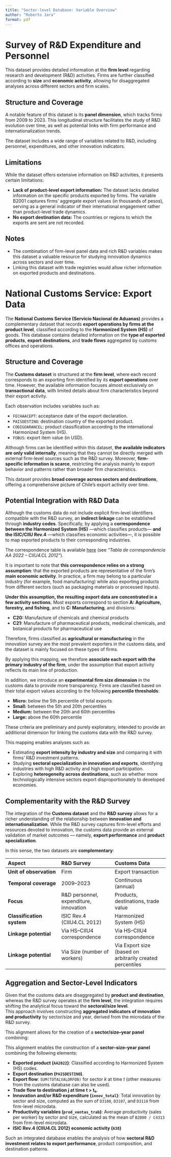 ```yaml
---
title: "Sector-level Database: Variable Overview"
author: "Roberto Jara"
format: pdf
---
```


# Survey of R&D Expenditure and Personnel

This dataset provides detailed information at the **firm level** regarding research and development (R&D) activities. Firms are further classified according to **size** and **economic activity**, allowing for disaggregated analyses across different sectors and firm scales.

## Structure and Coverage

A notable feature of this dataset is its **panel dimension**, which tracks firms from 2009 to 2023. This longitudinal structure facilitates the study of R&D evolution over time, as well as potential links with firm performance and internationalization trends.

The dataset includes a wide range of variables related to R&D, including personnel, expenditures, and other innovation indicators.

## Limitations

While the dataset offers extensive information on R&D activities, it presents certain limitations:

- **Lack of product-level export information:** The dataset lacks detailed information on the specific products exported by firms. The variable B2001 captures firms’ aggregate export values (in thousands of pesos), serving as a general indicator of their international engagement rather than product-level trade dynamics.\
- **No export destination data:** The countries or regions to which the exports are sent are not recorded.

## Notes

-   The combination of firm-level panel data and rich R&D variables makes this dataset a valuable resource for studying innovation dynamics across sectors and over time.\
-   Linking this dataset with trade registries would allow richer information on exported products and destinations.

# National Customs Service: Export Data

The **National Customs Service (Servicio Nacional de Aduanas)** provides a complementary dataset that records **export operations by firms at the product level**, classified according to the **Harmonized System (HS)** of goods. This database contains detailed information on the **type of exported products**, **export destinations**, and **trade flows** aggregated by customs offices and operations.

## Structure and Coverage

The **Customs dataset** is structured at the **firm level**, where each record corresponds to an exporting firm identified by its **export operations** over time. However, the available information focuses almost exclusively on **transactional data**, with limited details about firm characteristics beyond their export activity.

Each observation includes variables such as:

-   `FECHAACEPT`: acceptance date of the export declaration.\
-   `PAISDESTINO`: destination country of the exported product.\
-   `CODIGOARANCEL`: product classification according to the international Harmonized System (HS).\
-   `FOBUS`: export item value (in USD).

Although firms can be identified within this dataset, **the available indicators are only valid internally**, meaning that they cannot be directly merged with external firm-level sources such as the R&D survey. Moreover, **firm-specific information is scarce**, restricting the analysis mainly to export behavior and patterns rather than broader firm characteristics.

This dataset provides **broad coverage across sectors and destinations**, offering a comprehensive picture of Chile’s export activity over time.

## Potential Integration with R&D Data

Although the customs data do not include explicit firm-level identifiers compatible with the R&D survey, an **indirect linkage** can be established through **industry codes**. Specifically, by applying a **correspondence between the Harmonized System (HS)** —which classifies products— **and the ISIC/CIIU Rev.4** —which classifies economic activities—, it is possible to map exported products to their corresponding industries.

The correspondence table is available [here](https://www.ine.gob.cl/calidad-estadistica/clasificaciones) (see *“Tabla de correspondencia AA 2022 – CIIU4.CL 2012”*).

It is important to note that **this correspondence relies on a strong assumption**: that the exported products are representative of the firm’s **main economic activity**. In practice, a firm may belong to a particular industry (for example, food manufacturing) while also exporting products from different sectors (such as packaging materials or processed inputs).

**Under this assumption, the resulting export data are concentrated in a few activity sections.** Most exports correspond to section **A: Agriculture, forestry, and fishing**, and to **C: Manufacturing**, and divisions:

- **C20:** Manufacture of chemicals and chemical products  
- **C21:** Manufacture of pharmaceutical products, medicinal chemicals, and botanical products for pharmaceutical use  

Therefore, firms classified as **agricultural or manufacturing** in the innovation survey are the most prevalent exporters in the customs data, and the dataset is mainly focused on these types of firms.

By applying this mapping, we therefore **associate each export with the primary industry of the firm**, under the assumption that export activity reflects its main line of production. 

In addition, we introduce an **experimental firm size dimension** in the customs data to provide more transparency. Firms are classified based on their total export values according to the following **percentile thresholds**:

- **Micro:** below the 5th percentile of total exports  
- **Small:** between the 5th and 20th percentiles  
- **Medium:** between the 20th and 60th percentiles  
- **Large:** above the 60th percentile  

These criteria are preliminary and purely exploratory, intended to provide an additional dimension for linking the customs data with the R&D survey.

This mapping enables analyses such as:

-   Estimating **export intensity by industry and size** and comparing it with firms’ R&D investment patterns.\
-   Studying **sectoral specialization in innovation and exports**, identifying industries with high R&D activity and high export participation.\
-   Exploring **heterogeneity across destinations**, such as whether more technologically intensive sectors export disproportionately to developed economies.

## Complementarity with the R&D Survey

The integration of the **Customs dataset** and the **R&D survey** allows for a richer understanding of the relationship between **innovation and internationalization**. While the R&D survey captures firm-level efforts and resources devoted to innovation, the customs data provide an external validation of market outcomes — namely, **export performance** and **product specialization**.

In this sense, the two datasets are **complementary**:

| Aspect | R&D Survey | Customs Data |
|:-----------------------|:-----------------------|:-----------------------|
| **Unit of observation** | Firm | Export transaction |
| **Temporal coverage** | 2009–2023 | Continuous (annual) |
| **Focus** | R&D personnel, expenditure, innovation | Products, destinations, trade value |
| **Classification system** | ISIC Rev.4 (CIIU4.CL 2012) | Harmonized System (HS) |
| **Linkage potential** | Via HS–CIIU4 correspondence | Via HS–CIIU4 correspondence |
| **Linkage potential** | Via Size (number of workers) | Via Export size (based on arbitrarily created percentiles|


## Aggregation and Sector-Level Indicators

Given that the customs data are disaggregated by **product and destination**, whereas the R&D survey operates at the **firm level**, the integration requires shifting the analytical focus toward the **sectoral/size level**.\
This approach involves constructing **aggregated indicators of innovation and productivity** by sector/size and year, derived from the microdata of the R&D survey.

This alignment allows for the creation of a **sector/size–year panel** combining:

This alignment enables the construction of a **sector–size–year panel** combining the following elements:

- **Exported product (`AA2022`)**: Classified according to Harmonized System (HS) codes.  
- **Export destination (`PAISDESTINO`)**.  
- **Export flow**: `SUM(TOTALVALORFOB)` for sector *k* at time *t* (other measures from the customs database can also be used).  
- **Trade flow to destination j at time t > t₀**.  
- **Innovation and/or R&D expenditure (`innov_total`)**: Total innovation by sector and size, computed as the sum of `D3100`, `D3107`, and `D3110` from firm-level microdata.  
- **Productivity variables (`prod_ventas_trab`)**: Average productivity (sales per worker) by sector and size, calculated as the mean of `B2000 / C4313` from firm-level microdata.
- **ISIC Rev.4 (CIIU4.CL 2012) economic activity (`A38`)**

Such an integrated database enables the analysis of how **sectoral R&D investment relates to export performance**, product composition, and destination patterns.
